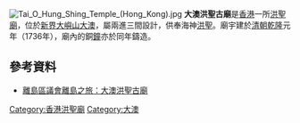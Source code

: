 [[File:Tai_O_Hung_Shing_Temple_(Hong_Kong).jpg|thumb]]
'''大澳洪聖古廟'''是[[香港|香港]]一所[[洪聖廟|洪聖廟]]，位於[[新界|新界]][[大嶼山|大嶼山]][[大澳|大澳]]，屬兩進三間設計，供奉海神[[洪聖|洪聖]]。廟宇建於[[清朝|清朝]][[乾隆|乾隆]]元年（1736年），廟內的銅[[鐘|鐘]]亦於同年鑄造。

==參考資料==
*[https://www.webcitation.org/6BiT1G1OR?url=http://www.islandsdc.gov.hk/index.php?action=sight 離島區議會離島之旅：大澳洪聖古廟]

{{HK-buil-stub}}

[[Category:香港洪聖廟|Category:香港洪聖廟]]
[[Category:大澳|Category:大澳]]